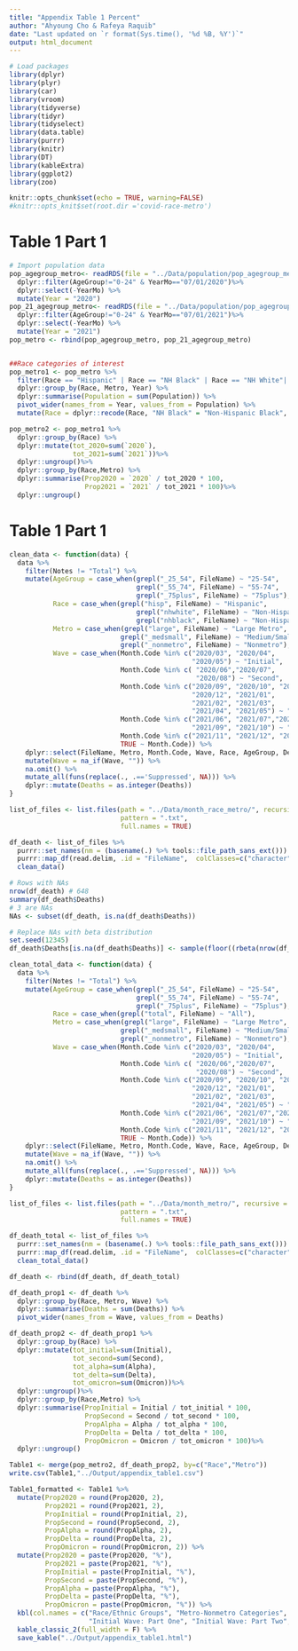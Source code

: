 ---
title: "Appendix Table 1 Percent"
author: "Ahyoung Cho & Rafeya Raquib"
date: "Last updated on `r format(Sys.time(), '%d %B, %Y')`"
output: html_document
---

```{r setup, include=FALSE, message=FALSE}
# Load packages
library(dplyr)
library(plyr)
library(car)
library(vroom)
library(tidyverse)
library(tidyr)
library(tidyselect)
library(data.table)
library(purrr)
library(knitr)
library(DT)
library(kableExtra)
library(ggplot2)
library(zoo)

knitr::opts_chunk$set(echo = TRUE, warning=FALSE)
#knitr::opts_knit$set(root.dir ='covid-race-metro')
```

# Table 1 Part 1

```{r}
# Import population data 
pop_agegroup_metro<- readRDS(file = "../Data/population/pop_agegroup_metro.rds") %>%
  dplyr::filter(AgeGroup!="0-24" & YearMo=="07/01/2020")%>%
  dplyr::select(-YearMo) %>%
  mutate(Year = "2020")
pop_21_agegroup_metro<- readRDS(file = "../Data/population/pop_agegroup_metro.rds") %>%
  dplyr::filter(AgeGroup!="0-24" & YearMo=="07/01/2021")%>%
  dplyr::select(-YearMo) %>%
  mutate(Year = "2021")
pop_metro <- rbind(pop_agegroup_metro, pop_21_agegroup_metro)


##Race categories of interest
pop_metro1 <- pop_metro %>%
  filter(Race == "Hispanic" | Race == "NH Black" | Race == "NH White"| Race == "All") %>%
  dplyr::group_by(Race, Metro, Year) %>%
  dplyr::summarise(Population = sum(Population)) %>%
  pivot_wider(names_from = Year, values_from = Population) %>%
  mutate(Race = dplyr::recode(Race, "NH Black" = "Non-Hispanic Black", "NH White" = "Non-Hispanic White"))

pop_metro2 <- pop_metro1 %>%
  dplyr::group_by(Race) %>%
  dplyr::mutate(tot_2020=sum(`2020`),
                tot_2021=sum(`2021`))%>%
  dplyr::ungroup()%>%
  dplyr::group_by(Race,Metro) %>%
  dplyr::summarise(Prop2020 = `2020` / tot_2020 * 100,
                   Prop2021 = `2021` / tot_2021 * 100)%>%
  dplyr::ungroup()
```

# Table 1 Part 1

```{r, warning=FALSE, message = FALSE}
clean_data <- function(data) {
  data %>%
    filter(Notes != "Total") %>%
    mutate(AgeGroup = case_when(grepl("_25_54", FileName) ~ "25-54",
                                grepl("_55_74", FileName) ~ "55-74",
                                grepl("_75plus", FileName) ~ "75plus"),
           Race = case_when(grepl("hisp", FileName) ~ "Hispanic",
                                grepl("nhwhite", FileName) ~ "Non-Hispanic White",
                                grepl("nhblack", FileName) ~ "Non-Hispanic Black"),
           Metro = case_when(grepl("large", FileName) ~ "Large Metro",
                            grepl("_medsmall", FileName) ~ "Medium/Small Metro",
                            grepl("_nonmetro", FileName) ~ "Nonmetro"),
           Wave = case_when(Month.Code %in% c("2020/03", "2020/04", 
                                              "2020/05") ~ "Initial", 
                            Month.Code %in% c( "2020/06","2020/07", 
                                               "2020/08") ~ "Second",
                            Month.Code %in% c("2020/09", "2020/10", "2020/11", 
                                              "2020/12", "2021/01", 
                                              "2021/02", "2021/03", 
                                              "2021/04", "2021/05") ~ "Alpha",
                            Month.Code %in% c("2021/06", "2021/07","2021/08", 
                                              "2021/09", "2021/10") ~ "Delta",
                            Month.Code %in% c("2021/11", "2021/12", "2022/01", "2022/02") ~ "Omicron",
                            TRUE ~ Month.Code)) %>%
    dplyr::select(FileName, Metro, Month.Code, Wave, Race, AgeGroup, Deaths) %>%
    mutate(Wave = na_if(Wave, "")) %>%
    na.omit() %>%
    mutate_all(funs(replace(., .=='Suppressed', NA))) %>%
    dplyr::mutate(Deaths = as.integer(Deaths))
}

list_of_files <- list.files(path = "../Data/month_race_metro/", recursive = TRUE,
                            pattern = ".txt", 
                            full.names = TRUE)

df_death <- list_of_files %>%
  purrr::set_names(nm = (basename(.) %>% tools::file_path_sans_ext())) %>%
  purrr::map_df(read.delim, .id = "FileName",  colClasses=c("character")) %>%
  clean_data()
```

```{r}
# Rows with NAs 
nrow(df_death) # 648
summary(df_death$Deaths)
# 3 are NAs
NAs <- subset(df_death, is.na(df_death$Deaths)) 
```

```{r}
# Replace NAs with beta distribution 
set.seed(12345)
df_death$Deaths[is.na(df_death$Deaths)] <- sample(floor((rbeta(nrow(df_death), 2, 3)*10)), sum(is.na(df_death$Deaths)), replace = TRUE) 
```

```{r, warning=FALSE, message = FALSE}
clean_total_data <- function(data) {
  data %>%
    filter(Notes != "Total") %>%
    mutate(AgeGroup = case_when(grepl("_25_54", FileName) ~ "25-54",
                                grepl("_55_74", FileName) ~ "55-74",
                                grepl("_75plus", FileName) ~ "75plus"),
           Race = case_when(grepl("total", FileName) ~ "All"),
           Metro = case_when(grepl("large", FileName) ~ "Large Metro",
                            grepl("_medsmall", FileName) ~ "Medium/Small Metro",
                            grepl("_nonmetro", FileName) ~ "Nonmetro"),
           Wave = case_when(Month.Code %in% c("2020/03", "2020/04", 
                                              "2020/05") ~ "Initial", 
                            Month.Code %in% c( "2020/06","2020/07", 
                                               "2020/08") ~ "Second",
                            Month.Code %in% c("2020/09", "2020/10", "2020/11", 
                                              "2020/12", "2021/01", 
                                              "2021/02", "2021/03", 
                                              "2021/04", "2021/05") ~ "Alpha",
                            Month.Code %in% c("2021/06", "2021/07","2021/08", 
                                              "2021/09", "2021/10") ~ "Delta",
                            Month.Code %in% c("2021/11", "2021/12", "2022/01", "2022/02") ~ "Omicron",
                            TRUE ~ Month.Code)) %>%
    dplyr::select(FileName, Metro, Month.Code, Wave, Race, AgeGroup, Deaths) %>%
    mutate(Wave = na_if(Wave, "")) %>%
    na.omit() %>%
    mutate_all(funs(replace(., .=='Suppressed', NA))) %>%
    dplyr::mutate(Deaths = as.integer(Deaths))
}

list_of_files <- list.files(path = "../Data/month_metro/", recursive = TRUE,
                            pattern = ".txt", 
                            full.names = TRUE)

df_death_total <- list_of_files %>%
  purrr::set_names(nm = (basename(.) %>% tools::file_path_sans_ext())) %>%
  purrr::map_df(read.delim, .id = "FileName",  colClasses=c("character")) %>%
  clean_total_data()
```

```{r}
df_death <- rbind(df_death, df_death_total)
```

```{r}
df_death_prop1 <- df_death %>%
  dplyr::group_by(Race, Metro, Wave) %>%
  dplyr::summarise(Deaths = sum(Deaths)) %>%
  pivot_wider(names_from = Wave, values_from = Deaths) 

df_death_prop2 <- df_death_prop1 %>%
  dplyr::group_by(Race) %>%
  dplyr::mutate(tot_initial=sum(Initial),
                tot_second=sum(Second),
                tot_alpha=sum(Alpha),
                tot_delta=sum(Delta),
                tot_omicron=sum(Omicron))%>%
  dplyr::ungroup()%>%
  dplyr::group_by(Race,Metro) %>%
  dplyr::summarise(PropInitial = Initial / tot_initial * 100,
                   PropSecond = Second / tot_second * 100,
                   PropAlpha = Alpha / tot_alpha * 100,
                   PropDelta = Delta / tot_delta * 100,
                   PropOmicron = Omicron / tot_omicron * 100)%>%
  dplyr::ungroup()
```


```{r}
Table1 <- merge(pop_metro2, df_death_prop2, by=c("Race","Metro")) 
write.csv(Table1,"../Output/appendix_table1.csv")
```

```{r}
Table1_formatted <- Table1 %>%
  mutate(Prop2020 = round(Prop2020, 2),
         Prop2021 = round(Prop2021, 2),
         PropInitial = round(PropInitial, 2), 
         PropSecond = round(PropSecond, 2),
         PropAlpha = round(PropAlpha, 2),
         PropDelta = round(PropDelta, 2),
         PropOmicron = round(PropOmicron, 2)) %>%
  mutate(Prop2020 = paste(Prop2020, "%"),
         Prop2021 = paste(Prop2021, "%"),
         PropInitial = paste(PropInitial, "%"), 
         PropSecond = paste(PropSecond, "%"),
         PropAlpha = paste(PropAlpha, "%"),
         PropDelta = paste(PropDelta, "%"),
         PropOmicron = paste(PropOmicron, "%")) %>%
  kbl(col.names = c("Race/Ethnic Groups", "Metro-Nonmetro Categories", "2020", "2021",
                    "Initial Wave: Part One", "Initial Wave: Part Two", "Alpha", "Delta", "Omicron")) %>%
  kable_classic_2(full_width = F) %>%
  save_kable("../Output/appendix_table1.html")
```
